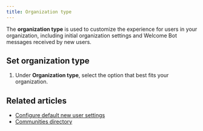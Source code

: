 ```yaml
---
title: Organization type
---
```



The **organization type** is used to customize the experience for users
in your organization, including initial organization settings and
Welcome Bot messages received by new users.

## Set organization type

<AdminOnly />

<FlattenedSteps>
  <NavigationSteps target="settings/organization-profile" />

  1. Under **Organization type**, select the option that best fits
     your organization.

  <SaveChanges />
</FlattenedSteps>

## Related articles

* [Configure default new user settings](/help/configure-default-new-user-settings)
* [Communities directory](/help/communities-directory)
